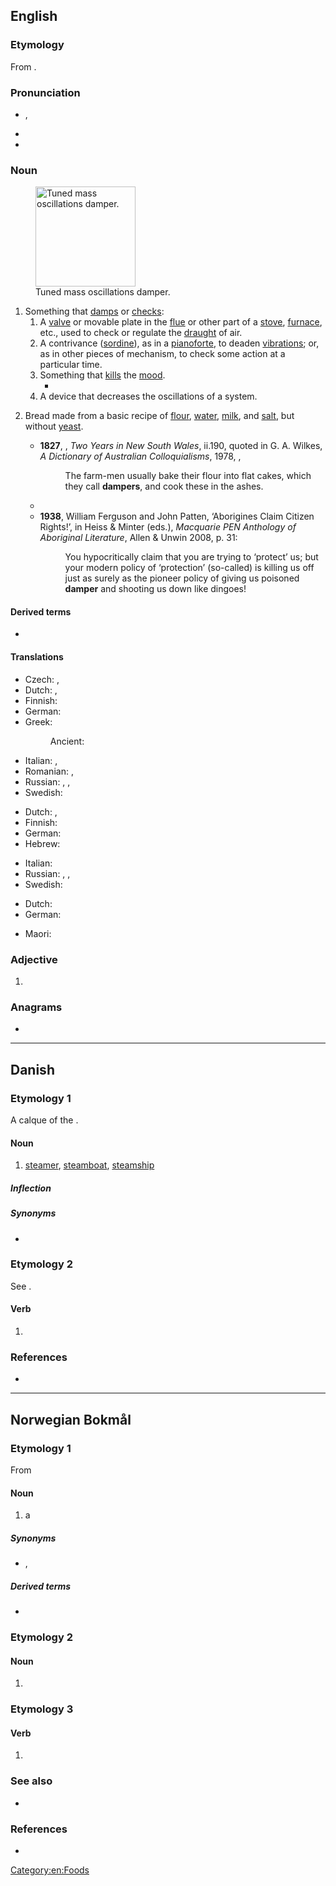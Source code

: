 ==English==
{{wikipedia|dab=Damper}}

===Etymology===
From {{suffix|en|damp|er}}.

===Pronunciation===
* {{a|US}} {{enPR|dămp′ər}}, {{IPA|en|/ˈdæmpɚ/}}
* {{audio|en|EN-AU ck1 damper.ogg|Audio (AU)}}
* {{audio|en|LL-Q1860 (eng)-Back ache-damper.wav|Audio (UK male)}}

===Noun===
{{en-noun}}
[[File:Tuned mass damper.gif|thumb|160px|Tuned mass oscillations damper.]]

# Something that [[damp]]s or [[check]]s:
## A [[valve]] or movable plate in the [[flue]] or other part of a [[stove]], [[furnace]], etc., used to check or regulate the [[draught]] of air.
## A contrivance ([[sordine]]), as in a [[pianoforte]], to deaden [[vibration]]s; or, as in other pieces of mechanism, to check some action at a particular time.
## Something that [[kill]]s the [[mood]].
##* {{quote-book|en|author=William Black|title=Sabina Zembra|year=1887|passage=Nor did Sabrina′s presence seem to act as any '''damper''' at the modest little festivities.}}
## A device that decreases the oscillations of a system.
# {{lb|en|chiefly|Australia}} Bread made from a basic recipe of [[flour]], [[water]], [[milk]], and [[salt]], but without [[yeast]].
#*'''1827''', {{w|Peter Cunningham}}, ''Two Years in New South Wales'', ii.190, quoted in G. A. Wilkes, ''A Dictionary of Australian Colloquialisms'', 1978, {{ISBN|0-424-00034-2}},
#*: The farm-men usually bake their flour into flat cakes, which they call '''dampers''', and cook these in the ashes.
#* {{quote-book|1=en|year=1902|year_published=1980|author=Barbara Baynton|authorlink=Barbara Baynton|title=Bush Studies|series=Portable Australian Authors: Barbara Baynton|editors=Sally Krimmer; Alan Lawson|publisher=University of Queensland Press|location=St Lucia|page=15|passage=The flour bespattering Squeaker's now neglected clothes spoke eloquently of his clumsy efforts at '''damper''' making.}}
#*'''1938''', William Ferguson and John Patten, ‘Aborigines Claim Citizen Rights!’, in Heiss & Minter (eds.), ''Macquarie PEN Anthology of Aboriginal Literature'', Allen & Unwin 2008, p. 31:
#*:You hypocritically claim that you are trying to ‘protect’ us; but your modern policy of ‘protection’ (so-called) is killing us off just as surely as the pioneer policy of giving us poisoned '''damper''' and shooting us down like dingoes!

====Derived terms====
* {{l|en|put a damper on}}

====Translations====
{{trans-top|valve or movable plate used to regulate flow of air}}
* Czech: {{t|cs|hradítko|n}}, {{t|cs|klapka|f}}
* Dutch: {{t+|nl|dampkap|f}}, {{t+|nl|afzuigkap|f}}
* Finnish: {{t+|fi|pelti}}
* German: {{t|de|Luftklappe|f}}
* Greek:
*: Ancient: {{t|grc|πνιγεύς|m}}
{{trans-mid}}
* Italian: {{t|it|smorzatore|m}}, {{t+|it|farfalla|f}}
* Romanian: {{t+|ro|ventil|n}}, {{t+|ro|supapă|f}}
* Russian: {{t|ru|регуля́тор тя́ги|m}}, {{t|ru|дымова́я засло́нка|f}}, {{t+|ru|вью́шка|f}}
* Swedish: {{t+|sv|spjäll|n}}
{{trans-bottom}}

{{trans-top|contrivance to deaden vibrations}}
* Dutch: , {{t+|nl|demper|m}}
* Finnish: {{t+|fi|vaimennin}}
* German: {{t+|de|Dämpfer|m}}
* Hebrew: {{t|he|מרסן|m|tr=merasén|sc=Hebr}}
{{trans-mid}}
* Italian: {{t|it|smorzatore|m}}
* Russian: {{t+|ru|де́мпфер|f|tr=dɛ́mpfer}}, {{t+|ru|амортизатор|sc=Cyrl}}, {{t+|ru|гаситель|alt=гаситель колебаний|sc=Cyrl}}
* Swedish: {{t+|sv|dämpare}}
{{trans-bottom}}

{{trans-top|thing that kills the mood}}
* Dutch: {{t+|nl|domper|m}}
* German: {{t+|de|Dämpfer|m}}
{{trans-mid}}
{{trans-bottom}}

{{trans-top|A simple type of bread}}
{{trans-mid}}
* Maori: {{t|mi|parāoa pāhūhū}}
{{trans-bottom}}

===Adjective===
{{head|en|comparative adjective}}

# {{en-comparative of|damp}}

===Anagrams===
* {{anagrams|en|a=adempr|deramp|ramped}}

[[Category:en:Foods]]

----

==Danish==

===Etymology 1===
A calque of the {{der|da|en|steamer}}.

====Noun====
{{da-noun|en|e}}

# [[steamer]], [[steamboat]], [[steamship]]

=====Inflection=====
{{da-noun-infl|en|e|ne}}

=====Synonyms=====
* {{l|da|dampskib}}

===Etymology 2===
See {{l|da|dampe}}.

====Verb====
{{head|da|verb form}}

# {{present tense of|da|dampe}}

===References===
* {{R:DDO}}

----

==Norwegian Bokmål==

===Etymology 1===
From {{suffix|nb|damp|er}}

====Noun====
{{nb-noun-m2}}

# a {{l|en|steamer}} {{q|steamship, steamboat}} {{topics|nb|Watercraft}}

=====Synonyms=====
* {{l|nb|dampbåt}}, {{l|nb|dampskip}}

=====Derived terms=====
* {{l|nb|hjuldamper}}

===Etymology 2===

====Noun====
{{head|nb|noun form|g=m}}

# {{inflection of|nb|damp||indef|p}}

===Etymology 3===

====Verb====
{{nb-verb-form}}

# {{present tense of|nb|dampe}}

===See also===
* {{l-nn|dampar}}

===References===
* {{R:The Bokmål Dictionary}}
